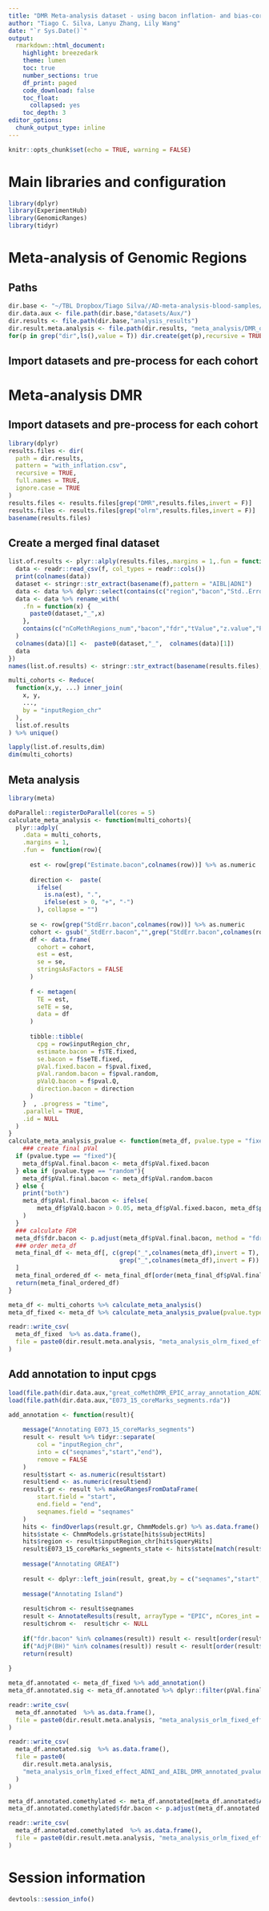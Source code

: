```yaml
---
title: "DMR Meta-analysis dataset - using bacon inflation- and bias-corrected P-values"
author: "Tiago C. Silva, Lanyu Zhang, Lily Wang"
date: "`r Sys.Date()`"
output:
  rmarkdown::html_document:
    highlight: breezedark
    theme: lumen
    toc: true
    number_sections: true
    df_print: paged
    code_download: false
    toc_float:
      collapsed: yes
    toc_depth: 3
editor_options:
  chunk_output_type: inline     
---
```


```r
knitr::opts_chunk$set(echo = TRUE, warning = FALSE)
```


# Main libraries and configuration

```R
library(dplyr)
library(ExperimentHub)
library(GenomicRanges)
library(tidyr)
```

# Meta-analysis of Genomic Regions

## Paths
```R
dir.base <- "~/TBL Dropbox/Tiago Silva//AD-meta-analysis-blood-samples/"
dir.data.aux <- file.path(dir.base,"datasets/Aux/") 
dir.results <- file.path(dir.base,"analysis_results")
dir.result.meta.analysis <- file.path(dir.results, "meta_analysis/DMR_ordinal_logistic_regression_model/")
for(p in grep("dir",ls(),value = T)) dir.create(get(p),recursive = TRUE,showWarnings = FALSE)
```

## Import datasets and pre-process for each cohort 

# Meta-analysis DMR
## Import datasets and pre-process for each cohort 

```R
library(dplyr)
results.files <- dir(
  path = dir.results,
  pattern = "with_inflation.csv",
  recursive = TRUE,
  full.names = TRUE,
  ignore.case = TRUE
)
results.files <- results.files[grep("DMR",results.files,invert = F)]
results.files <- results.files[grep("olrm",results.files,invert = F)]
basename(results.files)
```

## Create a merged final dataset 
```R

list.of.results <- plyr::alply(results.files,.margins = 1,.fun = function(f){
  data <- readr::read_csv(f, col_types = readr::cols())
  print(colnames(data))
  dataset <- stringr::str_extract(basename(f),pattern = "AIBL|ADNI")
  data <- data %>% dplyr::select(contains(c("region","bacon","Std..Error","fdr","tValue","z.value","Pr...z..","t.value","Error","Estimate","Pr...t..")))
  data <- data %>% rename_with(
    .fn = function(x) {
      paste0(dataset,"_",x)
    },
    contains(c("nCoMethRegions_num","bacon","fdr","tValue","z.value","Pr...z..","Std..Error","t.value","Error","Estimate","Pr...t.."))
  )
  colnames(data)[1] <-  paste0(dataset,"_",  colnames(data)[1])
  data  
})
names(list.of.results) <- stringr::str_extract(basename(results.files),pattern = "AIBL|ADNI")

multi_cohorts <- Reduce(
  function(x,y, ...) inner_join(
    x, y, 
    ..., 
    by = "inputRegion_chr"
  ),
  list.of.results
) %>% unique()

lapply(list.of.results,dim)
dim(multi_cohorts)
```

## Meta analysis 
```R
library(meta)

doParallel::registerDoParallel(cores = 5)
calculate_meta_analysis <- function(multi_cohorts){
  plyr::adply(
    .data = multi_cohorts, 
    .margins = 1, 
    .fun =  function(row){
      
      est <- row[grep("Estimate.bacon",colnames(row))] %>% as.numeric
      
      direction <-  paste(
        ifelse(
          is.na(est), ".",
          ifelse(est > 0, "+", "-")
        ), collapse = "")
      
      se <- row[grep("StdErr.bacon",colnames(row))] %>% as.numeric
      cohort <- gsub("_StdErr.bacon","",grep("StdErr.bacon",colnames(row),value = T))
      df <- data.frame(
        cohort = cohort,
        est = est,
        se = se,
        stringsAsFactors = FALSE
      )
      
      f <- metagen(
        TE = est,
        seTE = se,
        data = df
      )
      
      tibble::tibble(
        cpg = row$inputRegion_chr,
        estimate.bacon = f$TE.fixed,
        se.bacon = f$seTE.fixed,
        pVal.fixed.bacon = f$pval.fixed,
        pVal.random.bacon = f$pval.random,
        pValQ.bacon = f$pval.Q,
        direction.bacon = direction
      )
    }  , .progress = "time",
    .parallel = TRUE,
    .id = NULL
  )
}
calculate_meta_analysis_pvalue <- function(meta_df, pvalue.type = "fixed"){
    ### create final pVal
  if (pvalue.type == "fixed"){
    meta_df$pVal.final.bacon <- meta_df$pVal.fixed.bacon
  } else if (pvalue.type == "random"){
    meta_df$pVal.final.bacon <- meta_df$pVal.random.bacon
  } else {
    print("both")
    meta_df$pVal.final.bacon <- ifelse(
        meta_df$pValQ.bacon > 0.05, meta_df$pVal.fixed.bacon, meta_df$pVal.random.bacon
    )
  }
  ### calculate FDR
  meta_df$fdr.bacon <- p.adjust(meta_df$pVal.final.bacon, method = "fdr")
  ### order meta_df
  meta_final_df <- meta_df[, c(grep("_",colnames(meta_df),invert = T),
                               grep("_",colnames(meta_df),invert = F))
  ]
  meta_final_ordered_df <- meta_final_df[order(meta_final_df$pVal.final.bacon),]
  return(meta_final_ordered_df)
}
```

```R
meta_df <- multi_cohorts %>% calculate_meta_analysis()
meta_df_fixed <- meta_df %>% calculate_meta_analysis_pvalue(pvalue.type = "fixed")

readr::write_csv(
  meta_df_fixed  %>% as.data.frame(),
  file = paste0(dir.result.meta.analysis, "meta_analysis_olrm_fixed_effect_ADNI_and_AIBL_DMR.csv")
)
```


## Add annotation to input cpgs
```R
load(file.path(dir.data.aux,"great_coMethDMR_EPIC_array_annotation_ADNI.rda"))
load(file.path(dir.data.aux,"E073_15_coreMarks_segments.rda"))

add_annotation <- function(result){
    
    message("Annotating E073_15_coreMarks_segments")
    result <- result %>% tidyr::separate(
        col = "inputRegion_chr",
        into = c("seqnames","start","end"),
        remove = FALSE
    )
    result$start <- as.numeric(result$start)
    result$end <- as.numeric(result$end)
    result.gr <- result %>% makeGRangesFromDataFrame(
        start.field = "start",
        end.field = "end",
        seqnames.field = "seqnames"
    )
    hits <- findOverlaps(result.gr, ChmmModels.gr) %>% as.data.frame()
    hits$state <- ChmmModels.gr$state[hits$subjectHits]
    hits$region <- result$inputRegion_chr[hits$queryHits]
    result$E073_15_coreMarks_segments_state <- hits$state[match(result$inputRegion_chr,hits$region)]
    
    message("Annotating GREAT")
    
    result <- dplyr::left_join(result, great,by = c("seqnames","start","end"))
    
    message("Annotating Island")
    
    result$chrom <- result$seqnames
    result <- AnnotateResults(result, arrayType = "EPIC", nCores_int = 10)
    result$chrom <-  result$chr <- NULL
    
    if("fdr.bacon" %in% colnames(result)) result <- result[order(result$fdr.bacon),]
    if("AdjP(BH)" %in% colnames(result)) result <- result[order(result$`AdjP(BH)`),]
    return(result)
    
}
```


```R
meta_df.annotated <- meta_df_fixed %>% add_annotation()
meta_df.annotated.sig <- meta_df.annotated %>% dplyr::filter(pVal.final.bacon < 0.05) 

readr::write_csv(
  meta_df.annotated  %>% as.data.frame(),
  file = paste0(dir.result.meta.analysis, "meta_analysis_orlm_fixed_effect_ADNI_and_AIBL_DMR_annotated.csv")
)

readr::write_csv(
  meta_df.annotated.sig  %>% as.data.frame(),
  file = paste0(
    dir.result.meta.analysis,
    "meta_analysis_orlm_fixed_effect_ADNI_and_AIBL_DMR_annotated_pvalue_cut_off_0_05.csv"
  )
)

meta_df.annotated.comethylated <- meta_df.annotated[meta_df.annotated$AIBL_nCoMethRegions_num > 0 | meta_df.annotated$ADNI_nCoMethRegions_num > 0,]
meta_df.annotated.comethylated$fdr.bacon <- p.adjust(meta_df.annotated.comethylated$pVal.final.bacon,method = "BH")

readr::write_csv(
  meta_df.annotated.comethylated  %>% as.data.frame(),
  file = paste0(dir.result.meta.analysis, "meta_analysis_orlm_fixed_effect_ADNI_and_AIBL_DMR_annotated_and_comethylated.csv")
)

```

# Session information
```R
devtools::session_info()
```


